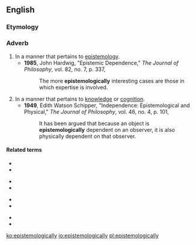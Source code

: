 ==English==

===Etymology===
{{suffix|en|epistemological|ly}}

===Adverb===
{{en-adv}}

# In a manner that pertains to [[epistemology]].
#* '''1985''', John Hardwig, "Epistemic Dependence," ''The Journal of Philosophy'', vol. 82, no. 7, p. 337,
#*: The more '''epistemologically''' interesting cases are those in which expertise is involved.
# In a manner that pertains to [[knowledge]] or [[cognition]].
#* '''1949''', Edith Watson Schipper, "Independence: Epistemological and Physical," ''The Journal of Philosophy'', vol. 46, no. 4, p. 101,
#*: It has been argued that because an object is '''epistemologically''' dependent on an observer, it is also physically dependent on that observer.

====Related terms====
{{rel-top4}}
* {{l|en|episteme}}
* {{l|en|epistemic}}
{{rel-mid4}}
* {{l|en|epistemically}}
* {{l|en|epistemics}}
{{rel-mid4}}
* {{l|en|epistemological}}
* {{l|en|epistemologist}}
{{rel-mid4}}
* {{l|en|epistemology}}
* {{l|en|epistemonical}}
{{rel-bottom}}

[[ko:epistemologically]]
[[io:epistemologically]]
[[pl:epistemologically]]